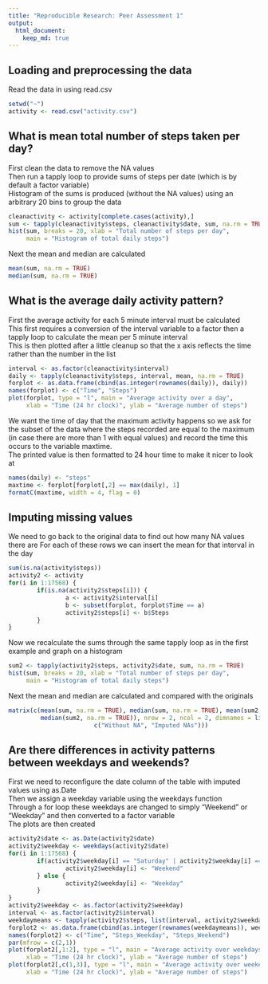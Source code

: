 ```yaml
---
title: "Reproducible Research: Peer Assessment 1"
output: 
  html_document:
    keep_md: true
---
```


## Loading and preprocessing the data
Read the data in using read.csv
```r
setwd("~")
activity <- read.csv("activity.csv")
```

## What is mean total number of steps taken per day?

First clean the data to remove the NA values  
Then run a tapply loop to provide sums of steps per date (which is by default a factor variable)  
Histogram of the sums is produced (without the NA values) using an arbitrary 20 bins to group the data

```r
cleanactivity <- activity[complete.cases(activity),]
sum <- tapply(cleanactivity$steps, cleanactivity$date, sum, na.rm = TRUE)
hist(sum, breaks = 20, xlab = "Total number of steps per day", 
     main = "Histogram of total daily steps")
```

Next the mean and median are calculated
```r
mean(sum, na.rm = TRUE)
median(sum, na.rm = TRUE)
```

## What is the average daily activity pattern?
First the average activity for each 5 minute interval must be calculated  
This first requires a conversion of the interval variable to a factor then a tapply loop to calculate the mean per 5 minute interval  
This is then plotted after a little cleanup so that the x axis reflects the time rather than the number in the list
```r
interval <- as.factor(cleanactivity$interval)
daily <- tapply(cleanactivity$steps, interval, mean, na.rm = TRUE)
forplot <- as.data.frame(cbind(as.integer(rownames(daily)), daily))
names(forplot) <- c("Time", "Steps")
plot(forplot, type = "l", main = "Average activity over a day", 
     xlab = "Time (24 hr clock)", ylab = "Average number of steps")
```

We want the time of day that the maximum activity happens so we ask for the subset of the data where the steps recorded are equal to the maximum (in case there are more than 1 with equal values) and record the time this occurs to the variable maxtime.  
The printed value is then formatted to 24 hour time to make it nicer to look at
```r
names(daily) <- "steps"
maxtime <- forplot[forplot[,2] == max(daily), 1]
formatC(maxtime, width = 4, flag = 0)
```

## Imputing missing values

We need to go back to the original data to find out how many NA values there are
For each of these rows we can insert the mean for that interval in the day
```r
sum(is.na(activity$steps))
activity2 <- activity
for(i in 1:17568) {
        if(is.na(activity2$steps[i])) {
                a <- activity2$interval[i]
                b <- subset(forplot, forplot$Time == a)
                activity2$steps[i] <- b$Steps
        }
}
```
Now we recalculate the sums through the same tapply loop as in the first example and graph on a histogram
```r
sum2 <- tapply(activity2$steps, activity2$date, sum, na.rm = TRUE)
hist(sum, breaks = 20, xlab = "Total number of steps per day", 
     main = "Histogram of total daily steps")
```

Next the mean and median are calculated and compared with the originals
```r
matrix(c(mean(sum, na.rm = TRUE), median(sum, na.rm = TRUE), mean(sum2, na.rm = TRUE), 
         median(sum2, na.rm = TRUE)), nrow = 2, ncol = 2, dimnames = list(c("Mean", "Median"), 
                        c("Without NA", "Imputed NAs")))
```

## Are there differences in activity patterns between weekdays and weekends?

First we need to reconfigure the date column of the table with imputed values using as.Date  
Then we assign a weekday variable using the weekdays function  
Through a for loop these weekdays are changed to simply "Weekend" or "Weekday" and then converted to a factor variable  
The plots are then created

```r
activity2$date <- as.Date(activity2$date)
activity2$weekday <- weekdays(activity2$date)
for(i in 1:17568) {
        if(activity2$weekday[i] == "Saturday" | activity2$weekday[i] == "Sunday") {
                activity2$weekday[i] <- "Weekend"
        } else {
                activity2$weekday[i] <- "Weekday"
        }
}
activity2$weekday <- as.factor(activity2$weekday)
interval <- as.factor(activity2$interval)
weekdaymeans <- tapply(activity2$steps, list(interval, activity2$weekday), mean, na.rm = TRUE)
forplot2 <- as.data.frame(cbind(as.integer(rownames(weekdaymeans)), weekdaymeans))
names(forplot2) <- c("Time", "Steps_Weekday", "Steps_Weekend")
par(mfrow = c(2,1))
plot(forplot2[,1:2], type = "l", main = "Average activity over weekdays", 
     xlab = "Time (24 hr clock)", ylab = "Average number of steps")
plot(forplot2[,c(1,3)], type = "l", main = "Average activity over weekends", 
     xlab = "Time (24 hr clock)", ylab = "Average number of steps")
```